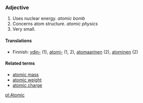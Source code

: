 ===Adjective===
#Uses nuclear energy. ''atomic bomb''
#Concerns atom structure. ''atomic physics''
#Very small.

====Translations====

*Finnish: [[ydin-]] (1), [[atomi-]] (1, 2), [[atomaarinen]] (2), [[atominen]] (2)

====Related terms====

* [[atomic mass]]
* [[atomic weight]]
* [[atomic charge]]

[[pl:Atomic]]